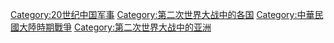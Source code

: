 [[Category:20世纪中国军事|Category:20世纪中国军事]]
[[Category:第二次世界大战中的各国|Category:第二次世界大战中的各国]]
[[Category:中華民國大陸時期戰爭|Category:中華民國大陸時期戰爭]]
[[Category:第二次世界大战中的亚洲|Category:第二次世界大战中的亚洲]]